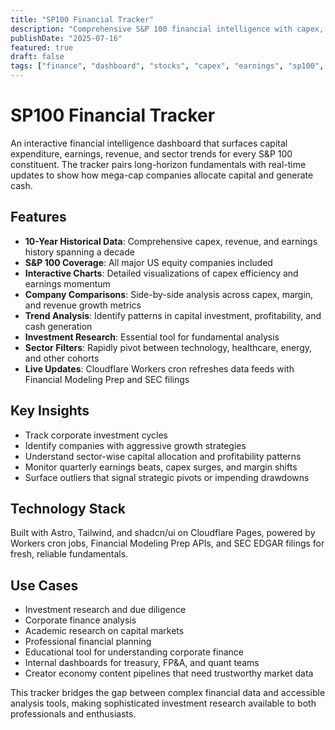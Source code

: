 ```yaml
---
title: "SP100 Financial Tracker"
description: "Comprehensive S&P 100 financial intelligence with capex, earnings, revenue, and sector filters. Built with Claude Code and Cloudflare Workers to surface actionable market signals in real time."
publishDate: "2025-07-16"
featured: true
draft: false
tags: ["finance", "dashboard", "stocks", "capex", "earnings", "sp100", "investment-research", "data-analysis"]
---
```


# SP100 Financial Tracker

An interactive financial intelligence dashboard that surfaces capital expenditure, earnings, revenue, and sector trends for every S&P 100 constituent. The tracker pairs long-horizon fundamentals with real-time updates to show how mega-cap companies allocate capital and generate cash.

## Features

- **10-Year Historical Data**: Comprehensive capex, revenue, and earnings history spanning a decade
- **S&P 100 Coverage**: All major US equity companies included
- **Interactive Charts**: Detailed visualizations of capex efficiency and earnings momentum
- **Company Comparisons**: Side-by-side analysis across capex, margin, and revenue growth metrics
- **Trend Analysis**: Identify patterns in capital investment, profitability, and cash generation
- **Investment Research**: Essential tool for fundamental analysis
- **Sector Filters**: Rapidly pivot between technology, healthcare, energy, and other cohorts
- **Live Updates**: Cloudflare Workers cron refreshes data feeds with Financial Modeling Prep and SEC filings

## Key Insights

- Track corporate investment cycles
- Identify companies with aggressive growth strategies
- Understand sector-wise capital allocation and profitability patterns
- Monitor quarterly earnings beats, capex surges, and margin shifts
- Surface outliers that signal strategic pivots or impending drawdowns

## Technology Stack

Built with Astro, Tailwind, and shadcn/ui on Cloudflare Pages, powered by Workers cron jobs, Financial Modeling Prep APIs, and SEC EDGAR filings for fresh, reliable fundamentals.

## Use Cases

- Investment research and due diligence
- Corporate finance analysis
- Academic research on capital markets
- Professional financial planning
- Educational tool for understanding corporate finance
- Internal dashboards for treasury, FP&A, and quant teams
- Creator economy content pipelines that need trustworthy market data

This tracker bridges the gap between complex financial data and accessible analysis tools, making sophisticated investment research available to both professionals and enthusiasts.